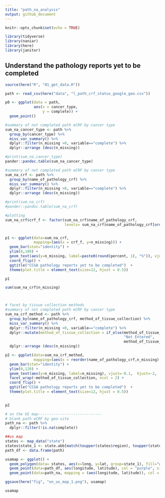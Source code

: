 ```yaml
---
title: "path_na_analysis"
output: github_document
---
```


```r
knitr::opts_chunk$set(echo = TRUE)

library(tidyverse)
library(naniar)
library(here)
library(janitor)

```
## Understand the pathology reports yet to be completed

```r
source(here("R", "01_get_data.R"))
```

```r
path <- read_csv(here("data", "l_path_crf_status_google_geo.csv"))

p0 <- ggplot(data = path,
             aes(x = cancer_type,
                 y = complete)) +
  geom_point()

#summary of not completed path eCRF by cancer type
sum_na_cancer_type <- path %>%
  group_by(cancer_type) %>%
  miss_var_summary() %>% 
  dplyr::filter(n_missing >0, variable=="complete") %>% 
  dplyr::arrange (desc(n_missing))

#print(sum_na_cancer_type)
pander::pandoc.table(sum_na_cancer_type)

#summary of not completed path eCRF by cancer type
sum_na_crf <- path %>%
  group_by(name_of_pathology_crf) %>%
  miss_var_summary() %>% 
  dplyr::filter(n_missing >0, variable=="complete") %>% 
  dplyr::arrange (desc(n_missing))

#print(sum_na_crf)
#pander::pandoc.table(sum_na_crf)

#plotting
sum_na_crf$crf_f <- factor(sum_na_crf$name_of_pathology_crf, 
                           levels= sum_na_crf$name_of_pathology_crf[order(sum_na_crf$n_missing)])


p1 <- ggplot(data=sum_na_crf,
             mapping=(aes(x = crf_f, y=n_missing))) + 
  geom_bar(stat="identity") +
  ylim(0,180) +
  geom_text(aes(y=n_missing, label=paste0(round(percent, 1), "%")), vjust=-0.1,  hjust=-2,  size=3) +
  coord_flip() +
  ggtitle("CCGA pathology reports yet to be completed")  +
  theme(plot.title = element_text(size=12, hjust = 0.5))

```

```r
p1
```

```r
sum(sum_na_crf$n_missing)



# facet by tissue collection methods
#summary of not completed path eCRF by cancer type
sum_na_crf_method <- path %>%
  group_by(name_of_pathology_crf, method_of_tissue_collection) %>%
  miss_var_summary() %>% 
  dplyr::filter(n_missing >0, variable=="complete") %>% 
  dplyr::mutate(method_of_tissue_collection = if_else(method_of_tissue_collection==".",
                                                      "Not Entered",
                                                      method_of_tissue_collection)) %>% 
  dplyr::arrange (desc(n_missing)) 

p2 <- ggplot(data=sum_na_crf_method,
             mapping=(aes(x = reorder(name_of_pathology_crf,n_missing) , y=n_missing))) + 
  geom_bar(stat="identity") +
  ylim(0,120) +
  geom_text(aes(y=n_missing, label=n_missing), vjust=-0.1,  hjust=-2,  size=2) + 
  facet_wrap(~method_of_tissue_collection, ncol = 2) + 
  coord_flip() +
  ggtitle("CCGA pathology reports yet to be completed")  +
  theme(plot.title = element_text(size=12, hjust = 0.5))
  
```

```r
p2
```

```r
# on the US map-----------------------------
# blank path eCRF by geo-site
path_na <- path %>% 
  dplyr::filter(!is.na(complete))

##us map
states <- map_data("state")
states$state_1 <- state.abb[match(toupper(states$region), toupper(state.name))]
path_df <- data.frame(path)

usamap <- ggplot() +
  geom_polygon(data= states, aes(x=long, y=lat, group=state_1), fill="white", colour="black") +
  geom_point(data=path_df, aes(longitude, latitude), col = "purple", size=4, alpha=0.5, inherit.aes = FALSE) +
  geom_point(data=path_na, mapping = (aes(longitude, latitude)), col = "red", size=4, alpha=0.1, inherit.aes = FALSE)

ggsave(here("fig", "on_us_map_1.png"), usamap)
```

```r
usamap
```
